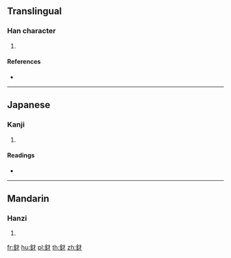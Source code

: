 {{character info/new}}
==Translingual==

===Han character===
{{Han char|rn=167|rad=金|as=03|sn=11|four=84100|canj=CDH}}

# {{defn|Han|sort=金03}}

====References====
* {{Han ref|kx=1297.040|dkj=40184|dj=1800.110|hdz=64171.030|uh=91EE|ud=37358|bh=D843|bd=55363}}

----

==Japanese==

===Kanji===
{{ja-kanji|grade=|rs=金03}}

# {{defn|lang=ja|sort=金03}}

====Readings====
* {{ja-readings|on=[[せん]] (sen), [[ざい]] (zai)|kun=[[そるどい]] (sorudoi)|nanori=}}

----

==Mandarin==

===Hanzi===
{{cmn-hanzi|pin=[[dài]] ([[dai4]]), [[qí]] ([[qi2]])|wg=tai<sup>4</sup>, ch'i<sup>2</sup>}}

# {{defn|lang=cmn|sort=金03}}

[[fr:釮]]
[[hu:釮]]
[[pl:釮]]
[[th:釮]]
[[zh:釮]]